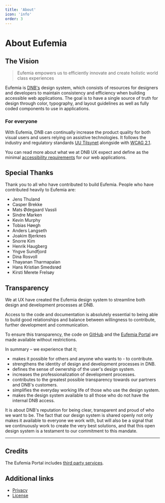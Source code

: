 ```yaml
---
title: 'About'
icon: 'info'
order: 3
---
```



# About Eufemia

## The Vision

> Eufemia empowers us to efficiently innovate and create holistic world class experiences

Eufemia is [DNB's](https://www.dnb.no/) design system, which consists of resources for designers and developers to maintain consistency and efficiency when building accessible web applications. The goal is to have a single source of truth for design through color, typography, and layout guidelines as well as fully coded components to use in applications.

### For everyone

With Eufemia, DNB can continually increase the product quality for both visual users and users relying on assistive technologies. It follows the industry and regulatory standards [UU Tilsynet](https://www.uutilsynet.no/) alongside with [WCAG 2.1](https://www.w3.org/TR/WCAG21/).

You can read more about what we at DNB UX expect and define as the minimal [accessibility requirements](/uilib/usage/accessibility) for our web applications.

<WelcomeAdvice />

## Special Thanks

Thank you to all who have contributed to build Eufemia. People who have contributed heavily to Eufemia are:

- Jens Thuland
- Casper Brekke
- Mats Ødegaard Vassli
- Sindre Marken
- Kevin Murphy
- Tobias Høegh
- Anders Langseth
- Joakim Bjerknes
- Snorre Kim
- Henrik Haugberg
- Yngve Sundfjord
- Dina Rosvoll
- Thayanan Tharmapalan
- Hans Kristian Smedsrød
- Kirsti Merete Frelsøy

## Transparency

We at UX have created the Eufemia design system to streamline both design and development processes at DNB.

Access to the code and documentation is absolutely essential to being able to build good relationships and balance between willingness to contribute, further development and communication.

To ensure this transparency, the code on [GitHub](http://github.com/dnbexperience/eufemia) and the [Eufemia Portal](https://eufemia.dnb.no/) are made available without restrictions.

In summary – we experience that it;

- makes it possible for others and anyone who wants to - to contribute.
- strengthens the identity of design and development processes in DNB.
- defines the sense of ownership of the user's design system.
- increases the professionalization of development processes.
- contributes to the greatest possible transparency towards our partners and DNB's customers.
- simplifies the everyday working life of those who use the design system.
- makes the design system available to all those who do not have the internal DNB access.

It is about DNB's reputation for being clear, transparent and proud of who we want to be. The fact that our design system is shared openly not only makes it available to everyone we work with, but will also be a signal that we continuously work to create the very best solutions, and that this open design system is a testament to our commitment to this mandate.

---

## Credits

The Eufemia Portal includes [third party services](/design-system/credits).

## Additional links

- [Privacy](/design-system/privacy)
- [License](/license)
